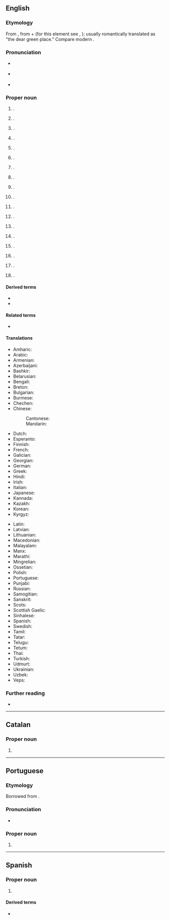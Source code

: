 ==English==

===Etymology===
From {{der|en|cel-bry-pro|*glas cu||green hollow}}, from {{m|cel-bry-pro|*glas||green}} + {{m|cel-bry-pro|*cöü||hollow}} (for this element see {{cog|ga|cuas||hollow}}, {{cog|cy|cau||hollow}}); usually romantically translated as "the dear green place." Compare modern {{cog|gd|Glaschu}}.

===Pronunciation===
* {{a|RP}} {{IPA|en|/ˈɡlɑːz.ɡəʊ/|/ˈɡlæz.ɡəʊ/}}
* {{a|GA}} {{IPA|en|/ˈɡlæz.ɡoʊ/}}
* {{a|Scotland}} {{IPA|en|/ˈɡlaz.ɡo/|qual2=dialectally/locally|/ˈɡlez.ɡə/|/ˈɡles.kə/}}

===Proper noun===
{{wikipedia}}
{{en-proper noun}}

# {{place|en|major city/and/council area|cc/Scotland|;,|largest city|cc/Scotland}}.
# {{place|en|community|rmun/Durham|p/Ontario|c/Canada}}.
# {{place|en|community|town:pref/Caledon|rmun/Peel|p/Ontario|c/Canada}}.
# {{place|en|settlement|dist/Nickerie|c/Suriname}}.
# {{place|en|ghost town|co/San Bernardino County|s/California}}.
# {{place|en|CDP|co/New Castle County|s/Delaware}}.
# {{place|en|unincorporated community|co/Thomas County|s/Georgia|c/USA}}.
# {{place|en|village|co/Scott County|s/Illinois}}.
# {{place|en|ghost town|co/Black Hawk County|s/Iowa}}.
# {{place|en|home rule city/county seat|co/Barren County|s/Kentucky}}.
# {{place|en|small city|co/Howard County,Chariton County|s/Missouri}}.
# {{place|en|small city/county seat|co/Valley County|s/Montana}}.
# {{place|en|unincorporated community|co/Columbiana County|s/Ohio|c/USA}}.
# {{place|en|unincorporated community|co/Tuscarawas County|s/Ohio|c/USA}}.
# {{place|en|unincorporated community/and/CDP|co/Coos County|s/Oregon|c/USA}}.
# {{place|en|tiny borough|co/Beaver County|s/Pennsylvania}}.
# {{place|en|town|co/Rockbridge County|s/Virginia}}.
# {{place|en|small town|co/Kanawha County|s/West Virginia}}.

====Derived terms====
* {{l|en|New Glasgow}}
* {{l|en|Port Glasgow}}

====Related terms====
* {{l|en|Glaswegian}}

====Translations====
{{trans-top|the city Glasgow}}
* Amharic: {{t|am|ግላዝጎ}}
* Arabic: {{t|ar|غْلَاسْكُو|m}}
* Armenian: {{t+|hy|Գլազգո}}
* Azerbaijani: {{t|az|Qlazqo}}
* Bashkir: {{t|ba|Гла́зго}}
* Belarusian: {{t|be|Глазга|f}}
* Bengali: {{t|bn|গ্লাসগো}}
* Breton: {{t|br|Glasc'ho}}
* Bulgarian: {{t|bg|Глазгоу|m}}
* Burmese: {{t|my|[[ဂလပ်စဂိုး]][[မြို့]]}}
* Chechen: {{t|ce|Глазго}}
* Chinese:
*: Cantonese: {{t|yue|格拉斯哥|tr=gaak3 laai1 si1 go1}}
*: Mandarin: {{t+|cmn|格拉斯哥|tr=Gélāsīgē|sc=Hani}}
* Dutch: {{t|nl|Glasgow}}
* Esperanto: {{t|eo|Glasgovo}}
* Finnish: {{t+|fi|Glasgow}}
* French: {{t+|fr|Glasgow|f}}
* Galician: {{t|gl|Glasgow}}
* Georgian: {{t|ka|გლაზგო}}
* German: {{t+|de|Glasgow|n}}
* Greek: {{t+|el|Γλασκώβη}}
* Hindi: {{t|hi|ग्लासगो}}
* Irish: {{t|ga|Glaschú|m}}
* Italian: {{t|it|Glasgow}}
* Japanese: {{t|ja|グラスゴー|tr=Gurasugō}}
* Kannada: {{t|kn|ಗ್ಲ್ಯಾಸ್ಗೋ}}
* Kazakh: {{t|kk|Глазго}}
* Korean: {{t|ko|^글래스고}}
* Kyrgyz: {{t|ky|Глазго}}
{{trans-mid}}
* Latin: {{t|la|Glasgovia}}
* Latvian: {{t|lv|Glāzgova|f}}
* Lithuanian: {{t|lt|Glazgas|m}}
* Macedonian: {{t|mk|Глазгов}}
* Malayalam: {{t|ml|ഗ്ലാസ്ഗോ}}
* Manx: {{t|gv|Glaschu|m}}
* Marathi: {{t|mr|ग्लासगो}}
* Mingrelian: {{t|xmf|გლაზგო}}
* Ossetian: {{t|os|Глазго}}
* Polish: {{t+|pl|Glasgow|n}}
* Portuguese: {{t+|pt|Glasgow}}
* Punjabi: {{t|pa|ਗਲਾਸਗੋ}}
* Russian: {{t+|ru|Гла́зго|m}}
* Samogitian: {{t|sgs|Glazgos}}
* Sanskrit: {{t|sa|ग्लास्गो}}
* Scots: {{t|sco|Glesca}}
* Scottish Gaelic: {{t|gd|Glaschu}}
* Sinhalese: {{t|si|ග්ලාස්ගෝ}}
* Spanish: {{t+|es|Glasgow}}
* Swedish: {{t|sv|Glasgow}}
* Tamil: {{t|ta|கிளாஸ்கோ}}
* Tatar: {{t|tt|Glazgo}}
* Telugu: {{t|te|గ్లాస్గో}}
* Tetum: {{t|tet|Glázgua}}
* Thai: {{t|th|กลาสโกว์|tr=glàat-goh}}
* Turkish: {{t|tr|Glasgow}}
* Udmurt: {{t|udm|Глазго}}
* Ukrainian: {{t|uk|Глазго|m}}
* Uzbek: {{t|uz|Glazgo}}
* Veps: {{t|vep|Glazgo}}
{{trans-bottom}}

===Further reading===
* {{R:cel:EDPC}}

----

==Catalan==

===Proper noun===
{{ca-proper noun|m}}

# {{place|ca|major city/and/council area|cc/Scotland|;,|largest city|cc/Scotland|t1=Glasgow}}

----

==Portuguese==

===Etymology===
Borrowed from {{bor|pt|en|Glasgow}}.

===Pronunciation===
* {{a|Brazil}} {{IPA|pt|/ˈɡlaz.ɡow/}}

===Proper noun===
{{pt-proper noun|f}}

# {{place|pt|major city/and/council area|cc/Scotland|;,|largest city|cc/Scotland|t1=Glasgow}}

----

==Spanish==
{{wikipedia|lang=es}}

===Proper noun===
{{es-proper noun}}

# {{place|es|major city/and/council area|cc/Scotland|;,|largest city|cc/Scotland|t1=Glasgow}}

====Derived terms====
* {{l|es|glasgüense}}